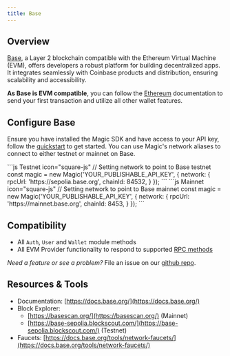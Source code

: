 ---
title: Base
---

## Overview

[Base](https://base.org/), a Layer 2 blockchain compatible with the Ethereum Virtual Machine (EVM), offers developers a robust platform for building decentralized apps. It integrates seamlessly with Coinbase products and distribution, ensuring scalability and accessibility.

**As Base is EVM compatible**, you can follow the [Ethereum](/docs/embedded-wallet/blockchains/ethereum/javascript) documentation to send your first transaction and utilize all other wallet features.

## Configure Base

Ensure you have installed the Magic SDK and have access to your API key, follow the [quickstart](/docs/embedded-wallet/quickstart/overview) to get started. You can use Magic's network aliases to connect to either testnet or mainnet on Base.

<CodeGroup>
```js Testnet icon="square-js"
// Setting network to point to Base testnet
const magic = new Magic('YOUR_PUBLISHABLE_API_KEY', {
  network: {
    rpcUrl: 'https://sepolia.base.org',
    chainId: 84532,
  }
});
```
```js Mainnet icon="square-js"
// Setting network to point to Base mainnet
const magic = new Magic('YOUR_PUBLISHABLE_API_KEY', {
  network: {
    rpcUrl: 'https://mainnet.base.org',
    chainId: 8453,
  }
});
```
</CodeGroup>

## Compatibility

- All `Auth`, `User` and `Wallet` module methods
- All EVM Provider functionality to respond to supported [RPC methods](/docs/embedded-wallet/api/client-side-sdks/web#evm-rpc-methods)

_Need a feature or see a problem?_ File an issue on our [github repo](https://github.com/magiclabs/magic-js).

## Resources & Tools

- Documentation: [https://docs.base.org/](https://docs.base.org/)
- Block Explorer:
  - [https://basescan.org/](https://basescan.org/) (Mainnet)
  - [https://base-sepolia.blockscout.com/](https://base-sepolia.blockscout.com/) (Testnet)
- Faucets: [https://docs.base.org/tools/network-faucets/](https://docs.base.org/tools/network-faucets/)
